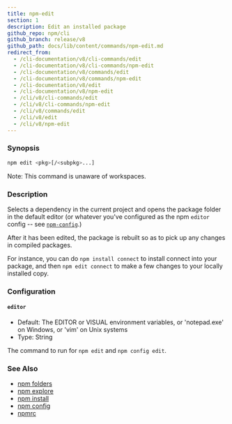 ```yaml
---
title: npm-edit
section: 1
description: Edit an installed package
github_repo: npm/cli
github_branch: release/v8
github_path: docs/lib/content/commands/npm-edit.md
redirect_from:
  - /cli-documentation/v8/cli-commands/edit
  - /cli-documentation/v8/cli-commands/npm-edit
  - /cli-documentation/v8/commands/edit
  - /cli-documentation/v8/commands/npm-edit
  - /cli-documentation/v8/edit
  - /cli-documentation/v8/npm-edit
  - /cli/v8/cli-commands/edit
  - /cli/v8/cli-commands/npm-edit
  - /cli/v8/commands/edit
  - /cli/v8/edit
  - /cli/v8/npm-edit
---
```


### Synopsis

```bash
npm edit <pkg>[/<subpkg>...]
```

Note: This command is unaware of workspaces.

### Description

Selects a dependency in the current project and opens the package folder in the default editor (or whatever you've configured as the npm `editor` config -- see [`npm-config`](commands/npm-config).)

After it has been edited, the package is rebuilt so as to pick up any changes in compiled packages.

For instance, you can do `npm install connect` to install connect into your package, and then `npm edit connect` to make a few changes to your locally installed copy.

### Configuration

#### `editor`

- Default: The EDITOR or VISUAL environment variables, or 'notepad.exe' on Windows, or 'vim' on Unix systems
- Type: String

The command to run for `npm edit` and `npm config edit`.

### See Also

- [npm folders](/cli/v8/configuring-npm/folders)
- [npm explore](/cli/v8/commands/npm-explore)
- [npm install](/cli/v8/commands/npm-install)
- [npm config](/cli/v8/commands/npm-config)
- [npmrc](/cli/v8/configuring-npm/npmrc)
